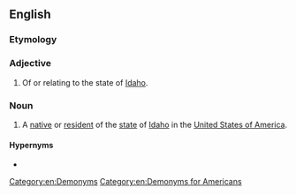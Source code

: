 ==English==

===Etymology===
{{suffix|en|Idaho|an}}

===Adjective===
{{en-adj}}

# Of or relating to the state of [[Idaho]].

===Noun===
{{en-noun}}

# A [[native]] or [[resident]] of the [[state]] of [[Idaho]] in the [[United States of America]].

====Hypernyms====
* {{l|en|American}}

[[Category:en:Demonyms]]
[[Category:en:Demonyms for Americans]]